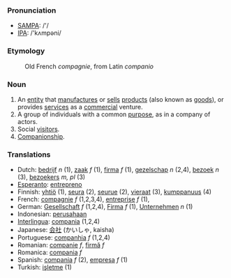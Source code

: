 ===Pronunciation===
*[[w:SAMPA|SAMPA]]: /'/
*[[w:IPA|IPA]]: /'kʌmpəni/
===Etymology===
:Old French ''compagnie'', from Latin ''companio''

===Noun===

#An [[entity]] that [[manufacture]]s or [[sell]]s [[product]]s (also known as [[goods]]), or provides [[services]] as a [[commercial]] venture.
#A group of individuals with a common [[purpose]], as in a company of actors.
#Social [[visitor]]s.
#[[Companion]]ship.

===Translations===

*Dutch: [[bedrijf]] ''n'' (1), [[zaak]] ''f'' (1), [[firma]] ''f'' (1), [[gezelschap]] ''n'' (2,4), [[bezoek]] ''n'' (3), [[bezoekers]] ''m, pl'' (3)
*[[Esperanto]]: [[entrepreno]]
*Finnish: [[yhtiö]] (1), [[seura]] (2), [[seurue]] (2), [[vieraat]] (3), [[kumppanuus]] (4)
*French: [[compagnie]] ''f'' (1,2,3,4), [[entreprise]] ''f'' (1),
*German: [[Gesellschaft]] ''f'' (1,2,4), [[Firma]] ''f'' (1), [[Unternehmen]] ''n'' (1)
*Indonesian: [[usaha|perusahaan]]
*[[Interlingua]]: [[compania]] (1,2,4)
*Japanese: [[会社]] (かいしゃ, kaisha)
*Portuguese: [[companhia]] ''f'' (1,2,4)
*Romanian: [[companie]] ''f'', [[firmă]] ''f''
*Romanica: [[compania]] ''f''
*Spanish: [[compania]] ''f'' (2), [[empresa]] ''f'' (1)
*Turkish: [[işletme]] (1)